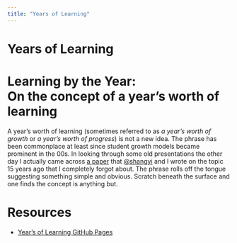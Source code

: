 ```yaml
---
title: "Years of Learning"
---
```


# Years of Learning

# Learning by the Year:<br>On the concept of a year's worth of learning

A year's worth of learning (sometimes referred to as _a year's worth of growth_ or _a year's worth of progress_) is not a new idea. The phrase has
been commonplace at least since student growth models became prominent in the 00s. In looking through some old presentations the other day I
actually came across <a href="https://github.com/CenterForAssessment/SGP_Resources/blob/master/articles/yearsgrowth.pdf" target="_blank">a paper</a>
that [@shangyi](https://github.com/shangyi) and I wrote on the topic 15 years ago that I completely forgot about. The phrase rolls off the tongue
suggesting something simple and obvious. Scratch beneath the surface and one finds the concept is anything but.

# Resources

* [Year's of Learning GitHub Pages](https://dbetebenner.github.io/Years_Of_Learning/)
